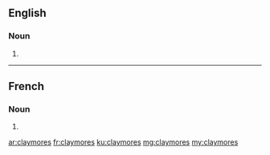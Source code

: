 ==English==

===Noun===
{{head|en|plural}}

# {{plural of|claymore|lang=en}}

----

==French==

===Noun===
{{head|fr|plural|g=?}}

# {{plural of|claymore|lang=fr}}

[[ar:claymores]]
[[fr:claymores]]
[[ku:claymores]]
[[mg:claymores]]
[[my:claymores]]